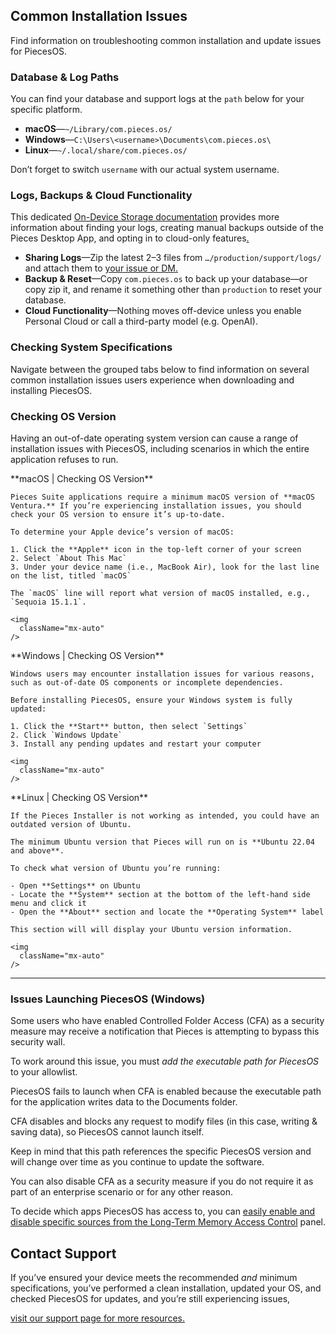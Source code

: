 ## Common Installation Issues

Find information on troubleshooting common installation and update issues for PiecesOS.

### Database & Log Paths

You can find your database and support logs at the `path` below for your specific platform.

- **macOS**—`~/Library/com.pieces.os/`
- **Windows**—`C:\Users\<username>\Documents\com.pieces.os\`
- **Linux**—`~/.local/share/com.pieces.os/`

Don’t forget to switch `username` with our actual system username.

### Logs, Backups & Cloud Functionality

This dedicated [On-Device Storage documentation](https://docs.pieces.app/products/core-dependencies/on-device-storage) provides more information about finding your logs, creating manual backups outside of the Pieces Desktop App, and opting in to cloud-only features[.](https://docs.pieces.app/products/core-dependencies/on-device-storage)

- **Sharing Logs**—Zip the latest 2–3 files from `…/production/support/logs/` and attach them to [your issue or DM.](https://docs.pieces.app/products/support#open-a-github-issue)
- **Backup & Reset**—Copy `com.pieces.os` to back up your database—or copy zip it, and rename it something other than `production` to reset your database.
- **Cloud Functionality**—Nothing moves off-device unless you enable Personal Cloud or call a third-party model (e.g. OpenAI).

### Checking System Specifications

Navigate between the grouped tabs below to find information on several common installation issues users experience when downloading and installing PiecesOS.

### Checking OS Version

Having an out-of-date operating system version can cause a range of installation issues with PiecesOS, including scenarios in which the entire application refuses to run.

<Tabs>
  <Tab title="macOS">
    **macOS | Checking OS Version**

    Pieces Suite applications require a minimum macOS version of **macOS Ventura.** If you’re experiencing installation issues, you should check your OS version to ensure it’s up-to-date.

    To determine your Apple device’s version of macOS:

    1. Click the **Apple** icon in the top-left corner of your screen
    2. Select `About This Mac`
    3. Under your device name (i.e., MacBook Air), look for the last line on the list, titled `macOS`

    The `macOS` line will report what version of macOS installed, e.g., `Sequoia 15.1.1`.

    <img
      className="mx-auto"
    />
  </Tab>
  <Tab title="Windows">
    **Windows | Checking OS Version**

    Windows users may encounter installation issues for various reasons, such as out-of-date OS components or incomplete dependencies.

    Before installing PiecesOS, ensure your Windows system is fully updated:

    1. Click the **Start** button, then select `Settings`
    2. Click `Windows Update`
    3. Install any pending updates and restart your computer

    <img
      className="mx-auto"
    />
  </Tab>
  <Tab title="Linux">
    **Linux | Checking OS Version**

    If the Pieces Installer is not working as intended, you could have an outdated version of Ubuntu.

    The minimum Ubuntu version that Pieces will run on is **Ubuntu 22.04 and above**.

    To check what version of Ubuntu you’re running:

    - Open **Settings** on Ubuntu
    - Locate the **System** section at the bottom of the left-hand side menu and click it
    - Open the **About** section and locate the **Operating System** label

    This section will will display your Ubuntu version information.

    <img
      className="mx-auto"
    />
  </Tab>
</Tabs>

---

### Issues Launching PiecesOS (Windows)

Some users who have enabled Controlled Folder Access (CFA) as a security measure may receive a notification that Pieces is attempting to bypass this security wall.

To work around this issue, you must _add the executable path for PiecesOS_ to your allowlist.

<alert>
  PiecesOS fails to launch when CFA is enabled because the executable path for the application writes data to the Documents folder.

  CFA disables and blocks any request to modify files (in this case, writing & saving data), so PiecesOS cannot launch itself.
</alert>

Keep in mind that this path references the specific PiecesOS version and will change over time as you continue to update the software.

You can also disable CFA as a security measure if you do not require it as part of an enterprise scenario or for any other reason.

To decide which apps PiecesOS has access to, you can [easily enable and disable specific sources from the Long-Term Memory Access Control](https://docs.pieces.app/products/core-dependencies/pieces-os/quick-menu#long-term-memory-access-control) panel.

## Contact Support

If you’ve ensured your device meets the recommended _and_ minimum specifications, you’ve performed a clean installation, updated your OS, and checked PiecesOS for updates, and you’re still experiencing issues, <a target="_blank" href="https://docs.pieces.app/products/support">

visit our support page for more resources.</a>